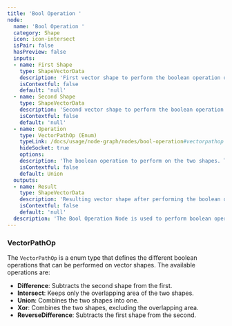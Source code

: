```yaml
---
title: 'Bool Operation '
node:
  name: 'Bool Operation '
  category: Shape
  icon: icon-intersect
  isPair: false
  hasPreview: false
  inputs:
  - name: First Shape
    type: ShapeVectorData
    description: 'First vector shape to perform the boolean operation on. Any visual data like fill or stroke will be tansferred to the result from this input.'
    isContextful: false
    default: 'null'
  - name: Second Shape
    type: ShapeVectorData
    description: 'Second vector shape to perform the boolean operation on.'
    isContextful: false
    default: 'null'
  - name: Operation
    type: VectorPathOp (Enum)
    typeLink: /docs/usage/node-graph/nodes/bool-operation#vectorpathop
    hideSocket: true
    options:
    description: 'The boolean operation to perform on the two shapes. The available operations are Union, Intersect, and Subtract. Union combines the two shapes, Intersect keeps only the overlapping area, and Subtract removes the second shape from the first.'
    isContextful: false
    default: Union
  outputs:
  - name: Result
    type: ShapeVectorData
    description: 'Resulting vector shape after performing the boolean operation on the two input shapes. The resulting shape will have the visual data (fill, stroke) from the first shape.'
    isContextful: false
    default: 'null'
  description: 'The Bool Operation Node is used to perform boolean operations on two vector shapes. It allows you to combine, intersect, or subtract shapes to create complex vector graphics. The resulting shape will inherit the visual properties (like fill and stroke) from the first shape input. This node is useful for creating intricate designs and manipulating vector data in a non-destructive way.'
---
```



### VectorPathOp

The `VectorPathOp` is a enum type that defines the different boolean operations that can be performed on vector shapes. The available operations are:
- **Difference**: Subtracts the second shape from the first.
- **Intersect**: Keeps only the overlapping area of the two shapes.
- **Union**: Combines the two shapes into one.
- **Xor**: Combines the two shapes, excluding the overlapping area.
- **ReverseDifference**: Subtracts the first shape from the second.